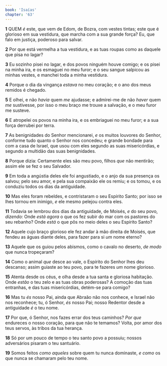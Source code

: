 ```yaml
---
book: 'Isaías'
chapter: '63'
---
```


**1** QUEM _é_ este, que vem de Edom, de Bozra, com vestes tintas; este que é glorioso em sua vestidura, que marcha com a sua grande força? Eu, que falo em justiça, poderoso para salvar.

**2** Por que está vermelha a tua vestidura, e as tuas roupas como as daquele que pisa no lagar?

**3** Eu sozinho pisei no lagar, e dos povos ninguém houve comigo; e os pisei na minha ira, e os esmaguei no meu furor; e o seu sangue salpicou as minhas vestes, e manchei toda a minha vestidura.

**4** Porque o dia da vingança _estava_ no meu coração; e o ano dos meus remidos é chegado.

**5** E olhei, e não _havia_ quem _me_ ajudasse; e admirei-me de não _haver_ quem _me_ sustivesse, por isso o meu braço me trouxe a salvação, e o meu furor me susteve.

**6** E atropelei os povos na minha ira, e os embriaguei no meu furor; e a sua força derrubei por terra.

**7** As benignidades do Senhor mencionarei, _e_ os muitos louvores do Senhor, conforme tudo quanto o Senhor nos concedeu; e grande bondade para com a casa de Israel, que usou com eles segundo as suas misericórdias, e segundo a multidão das suas benignidades.

**8** Porque dizia: Certamente eles são meu povo, filhos _que_ não mentirão; assim ele se fez o seu Salvador.

**9** Em toda a angústia deles ele foi angustiado, e o anjo da sua presença os salvou; pelo seu amor, e pela sua compaixão ele os remiu; e os tomou, e os conduziu todos os dias da antiguidade.

**10** Mas eles foram rebeldes, e contristaram o seu Espírito Santo; por isso se lhes tornou em inimigo, _e_ ele mesmo pelejou contra eles.

**11** Todavia se lembrou dos dias da antiguidade, de Moisés, _e_ do seu povo, _dizendo:_ Onde _está agora_ o que os fez subir do mar com os pastores do seu rebanho? Onde _está_ o que pôs no meio deles o seu Espírito Santo?

**12** Aquele cujo braço glorioso ele fez andar à mão direita de Moisés, que fendeu as águas diante deles, para fazer para si _um_ nome eterno?

**13** Aquele que os guiou pelos abismos, como o cavalo no deserto, _de modo_ que nunca tropeçaram?

**14** Como o animal _que_ desce ao vale, o Espírito do Senhor lhes deu descanso; assim guiaste ao teu povo, para te fazeres _um_ nome glorioso.

**15** Atenta desde os céus, e olha desde a tua santa e gloriosa habitação. Onde _estão_ o teu zelo e as tuas obras poderosas? A comoção das tuas entranhas, e das tuas misericórdias, detém-se para comigo?

**16** Mas tu _és_ nosso Pai, ainda que Abraão não nos conhece, e Israel não nos reconhece; tu, ó Senhor, _és_ nosso Pai; nosso Redentor desde a antiguidade _é_ o teu nome.

**17** Por que, ó Senhor, nos fazes errar dos teus caminhos? _Por que_ endureces o nosso coração, para que não te temamos? Volta, por amor dos teus servos, às tribos da tua herança.

**18** Só por um pouco de tempo o teu santo povo a possuiu; nossos adversários pisaram o teu santuário.

**19** Somos feitos _como aqueles_ sobre quem tu nunca dominaste, _e como_ os que nunca se chamaram pelo teu nome.
